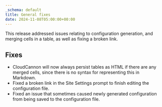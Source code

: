 ```yaml
---
_schema: default
title: General fixes
date: 2024-11-08T05:00:00+00:00
---
```

This release addressed issues relating to configuration generation, and merging cells in a table, as well as fixing a broken link.

## Fixes

* CloudCannon will now always persist tables as HTML if there are any merged cells, since there is no syntax for representing this in Markdown.
* Fixed a broken link in the Site Settings prompt to finish editing the configuration file.
* Fixed an issue that sometimes caused newly generated configuration from being saved to the configuration file.